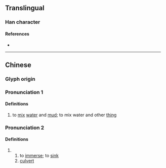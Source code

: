 {{character info}}
==Translingual==

===Han character===
{{Han char|rn=85|rad=水|as=07|sn=10|four=|canj=EOIR,XEOIR|ids=⿰氵含}}

====References====
* {{Han ref|kx=0623.240|dkj=17461|dj=1021.130|hdz=31630.010|uh=6D5B|ud=27995}}

----

==Chinese==
{{zh-forms}}

===Glyph origin===
{{Han etym}}

===Pronunciation 1===
{{zh-pron
|m=hàn
|mc=y
|oc=y
}}

====Definitions====
{{zh-hanzi}}

# to [[mix]] [[water]] and [[mud]]; to mix water and other [[thing]]

===Pronunciation 2===
{{zh-pron
|m=hán
}}

====Definitions====
{{zh-hanzi}}

# {{zh-alt-form|涵|tr=-}}
## to [[immerse]]; to [[sink]]
## [[culvert]]